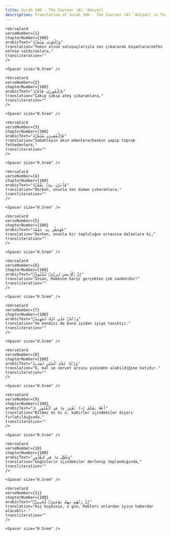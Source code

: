 ```yaml
---
title: Surah 100 - The Courser (Al-'Adiyat)  
description: Translation of Surah 100 - The Courser (Al-'Adiyat) in Turkish
---
```







    <VerseCard 
    verseNumber={1}
    chapterNumber={100}
    arabicText="وَٱلْعَٰدِيَٰتِ ضَبْحًۭا"
    translation="Yemin olsun soluyuşlarıyla ses çıkararak koşanlara/nefes nefese saldıranlara,"
    transliteration=""
    />

    <Spacer size="0.5rem" />
                
    <VerseCard 
    verseNumber={2}
    chapterNumber={100}
    arabicText="فَٱلْمُورِيَٰتِ قَدْحًۭا"
    translation="Çakıp çakıp ateş çıkaranlara,"
    transliteration=""
    />

    <Spacer size="0.5rem" />
                
    <VerseCard 
    verseNumber={3}
    chapterNumber={100}
    arabicText="فَٱلْمُغِيرَٰتِ صُبْحًۭا"
    translation="Sabahleyin akın edenlere/baskın yapıp toprak fethedenlere,"
    transliteration=""
    />

    <Spacer size="0.5rem" />
                
    <VerseCard 
    verseNumber={4}
    chapterNumber={100}
    arabicText="فَأَثَرْنَ بِهِۦ نَقْعًۭا"
    translation="Derken, onunla toz duman çıkaranlara,"
    transliteration=""
    />

    <Spacer size="0.5rem" />
                
    <VerseCard 
    verseNumber={5}
    chapterNumber={100}
    arabicText="فَوَسَطْنَ بِهِۦ جَمْعًا"
    translation="Derken, onunla bir topluluğun ortasına dalanlara ki,"
    transliteration=""
    />

    <Spacer size="0.5rem" />
                
    <VerseCard 
    verseNumber={6}
    chapterNumber={100}
    arabicText="إِنَّ ٱلْإِنسَٰنَ لِرَبِّهِۦ لَكَنُودٌۭ"
    translation="İnsan, Rabbine karşı gerçekten çok nankördür!"
    transliteration=""
    />

    <Spacer size="0.5rem" />
                
    <VerseCard 
    verseNumber={7}
    chapterNumber={100}
    arabicText="وَإِنَّهُۥ عَلَىٰ ذَٰلِكَ لَشَهِيدٌۭ"
    translation="Ve kendisi de buna iyiden iyiye tanıktır."
    transliteration=""
    />

    <Spacer size="0.5rem" />
                
    <VerseCard 
    verseNumber={8}
    chapterNumber={100}
    arabicText="وَإِنَّهُۥ لِحُبِّ ٱلْخَيْرِ لَشَدِيدٌ"
    translation="O, mal ve servet arzusu yüzünden alabildiğine katıdır."
    transliteration=""
    />

    <Spacer size="0.5rem" />
                
    <VerseCard 
    verseNumber={9}
    chapterNumber={100}
    arabicText="۞ أَفَلَا يَعْلَمُ إِذَا بُعْثِرَ مَا فِى ٱلْقُبُورِ"
    translation="Bilmez mi ki o, kabirler içindekiler dışarı fırlatıldığında,"
    transliteration=""
    />

    <Spacer size="0.5rem" />
                
    <VerseCard 
    verseNumber={10}
    chapterNumber={100}
    arabicText="وَحُصِّلَ مَا فِى ٱلصُّدُورِ"
    translation="Göğüslerin içindekiler derlenip toplandığında,"
    transliteration=""
    />

    <Spacer size="0.5rem" />
                
    <VerseCard 
    verseNumber={11}
    chapterNumber={100}
    arabicText="إِنَّ رَبَّهُم بِهِمْ يَوْمَئِذٍۢ لَّخَبِيرٌۢ"
    translation="Hiç kuşkusuz, o gün, Rableri onlardan iyice haberdar olacaktır."
    transliteration=""
    />

    <Spacer size="0.5rem" />
                